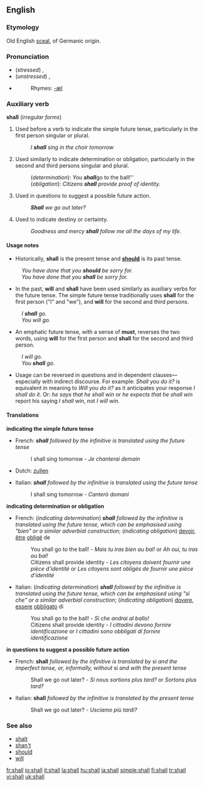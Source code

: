 ==English==

{{rank|down|good|never|100|shall|most|where|those}}

===Etymology===
Old English [[sculan|sceal]], of Germanic origin.

===Pronunciation===
*(''stressed'') {{IPA|/ˈʃæl/}}, {{SAMPA|/"S{l/}}
*(''unstressed'') {{IPA|/ʃəl/}}, {{SAMPA|/S@l/}}
*{{audio|en-us-shall.ogg|Audio (US)}}
*:Rhymes: [[Rhymes:English:-æl|-æl]]

===Auxiliary verb===
'''shall''' (''irregular forms'')

# Used before a verb to indicate the simple future tense, particularly in the first person singular or plural.
#:''I '''shall''' sing in the choir tomorrow''
# Used similarly to indicate determination or obligation, particularly in the second and third persons singular and plural.
#:(''determination''): ''You '''shall''' ''go to the ball!''
#:(''obligation''): ''Citizens '''shall''' provide proof of identity.''
# Used in questions to suggest a possible future action.
#:'''''Shall''' we go out later?''
# {{archaic}} Used to indicate destiny or certainty.
#:''Goodness and mercy '''shall''' follow me all the days of my life.''

====Usage notes====
*Historically, '''shall''' is the present tense and '''[[should]]''' is its past tense.
:''You have done that you '''should''' be sorry for.''
:''You have done that you '''shall''' be sorry for.''

*In the past, '''will''' and '''shall''' have been used similarly as auxiliary verbs for the future tense. The simple future tense traditionally uses '''shall''' for the first person ("I" and "we"), and '''will''' for the second and third persons.
:''I '''shall''' go.''
:''You will go.''

*An emphatic future tense, with a sense of '''must''', reverses the two words, using '''will''' for the first person and '''shall''' for the second and third person.
:''I will go.''
:''You '''shall''' go.''

*Usage can be reversed in questions and in dependent clauses&mdash;especially with indirect discourse. For example: ''Shall you do it?'' is equivalent in meaning to ''Will you do it?'' as it anticipates your response ''I shall do it.'' Or: ''he says that he shall win'' or ''he expects that he shall win'' report his saying ''I shall win'', not ''I will win.''

====Translations====

'''indicating the simple future tense'''
{{top}}
*French: '''''shall''' followed by the infinitive is translated using the future tense''
*:I shall sing tomorrow - ''Je chanterai demain''
*Dutch: [[zullen]]
{{mid}}
*Italian: '''''shall''' followed by the infinitive is translated using the future tense''
*:I shall sing tomorrow - ''Canterò domani''
{{bottom}}

'''indicating determination or obligation'''
{{top}}
*French: (''indicating determination'') '''''shall''' followed by the infinitive is translated using the future tense, which can be emphasised using "bien" or a similar adverbial construction''; (''indicating obligation'') [[devoir]], [[être]] [[obliger|obligé]] de
*:You shall go to the ball! - ''Mais tu iras bien au bal!'' or ''Ah oui, tu iras au bal!''
*:Citizens shall provide identity - ''Les citoyens doivent fournir une pièce d'identité'' or ''Les citoyens sont obligés de fournir une pièce d'identité''
{{mid}}
*Italian:  (''indicating determination'') '''''shall''' followed by the infinitive is translated using the future tense, which can be emphasised using "sì che" or a similar adverbial construction''; (''indicating obligation'') [[dovere]], [[essere]] [[obbligare|obbligato]] di
*:You shall go to the ball! - ''Sì che andrai al ballo!''
*:Citizens shall provide identity - ''I cittadini devono fornire identificazione'' or ''I cittadini sono obbligati di fornire identificazione''
{{bottom}}

'''in questions to suggest a possible future action'''
{{top}}
*French: '''shall''' ''followed by the infinitive is translated by'' si ''and the imperfect tense, or, informally, without'' si ''and with the present tense''
*:Shall we go out later? - ''Si nous sortions plus tard?'' or ''Sortons plus tard?''
{{mid}}
*Italian: '''shall''' ''followed by the infinitive is translated by the present tense''
*:Shall we go out later? - ''Usciamo più tardi?''
{{bottom}}

===See also===
*[[shalt]]
*[[shan't]]
*[[should]]
*[[will]]

[[fr:shall]]
[[io:shall]]
[[it:shall]]
[[la:shall]]
[[hu:shall]]
[[ja:shall]]
[[simple:shall]]
[[fi:shall]]
[[tr:shall]]
[[vi:shall]]
[[uk:shall]]